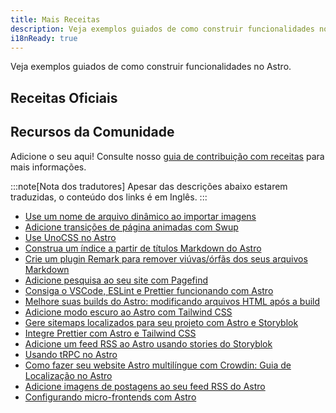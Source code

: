 ```yaml
---
title: Mais Receitas
description: Veja exemplos guiados de como construir funcionalidades no Astro.
i18nReady: true
---
```



Veja exemplos guiados de como construir funcionalidades no Astro.


## Receitas Oficiais

<RecipesNav />

## Recursos da Comunidade

Adicione o seu aqui! Consulte nosso [guia de contribuição com receitas](https://github.com/withastro/docs/blob/main/contributor-guides/submitting-a-recipe.md) para mais informações.

:::note[Nota dos tradutores]
Apesar das descrições abaixo estarem traduzidas, o conteúdo dos links é em Inglês.
:::

- [Use um nome de arquivo dinâmico ao importar imagens](https://vaihe.com/blog/astro/astro-dynamic-image-prop/)
- [Adicione transições de página animadas com Swup](https://navillus.dev/blog/astro-plus-swup)
- [Use UnoCSS no Astro](https://www.elian.codes/blog/23-02-11-implementing-unocss-in-astro/)
- [Construa um índice a partir de títulos Markdown do Astro](https://kld.dev/building-table-of-contents/)
- [Crie um plugin Remark para remover viúvas/órfãs dos seus arquivos Markdown](https://eatmon.co/blog/remove-runts-markdown/)
- [Adicione pesquisa ao seu site com Pagefind](https://blog.otterlord.dev/post/astro-search/)
- [Consiga o VSCode, ESLint e Prettier funcionando com Astro](https://patheticgeek.dev/blog/astro-prettier-eslint-vscode)
- [Melhore suas builds do Astro: modificando arquivos HTML após a build](https://straffesites.com/en/blog/optimize-astro-html-post-build)
- [Adicione modo escuro ao Astro com Tailwind CSS](https://www.kevinzunigacuellar.com/blog/dark-mode-in-astro/)
- [Gere sitemaps localizados para seu projeto com Astro e Storyblok](https://straffesites.com/en/blog/localized-sitemap-astro-storyblok)
- [Integre Prettier com Astro e Tailwind CSS](https://straffesites.com/en/blog/integrate-prettier-astro-tailwindcss)
- [Adicione um feed RSS ao Astro usando stories do Storyblok](https://straffesites.com/en/blog/rss-feed-astro-storyblok)
- [Usando tRPC no Astro](https://www.thomasledoux.be/blog/using-trpc-astro-islands-react)
- [Como fazer seu website Astro multilíngue com Crowdin: Guia de Localização no Astro](https://crowdin.com/blog/2023/06/21/astro-localization-and-i18n)
- [Adicione imagens de postagens ao seu feed RSS do Astro](https://webreaper.dev/posts/astro-rss-feed-blog-post-images/)
- [Configurando micro-frontends com Astro](https://medium.com/@sergio.a.soria/setting-up-micro-frontends-with-astro-and-ecma-script-modules-137340d2c520)
